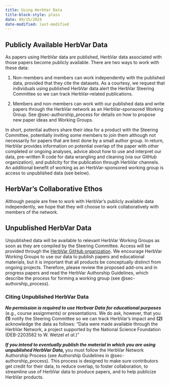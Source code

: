 ```yaml
---
title: Using HerbVar Data
title-block-style: plain
date: 09/15/2024
date-modified: last-modified
---
```



## Publicly Available HerbVar Data  {#sec-data_use_guidelines}

As papers using HerbVar data are published, HerbVar data associated with those papers become publicly available. There are two ways to work with these data:

1. Non-members and members can work independently with the published data, provided that they cite the datasets. As a courtesy, we request that individuals using published HerbVar data alert the HerbVar Steering Committee so we can track HerbVar-related publications.

2. Members and non-members can work with our published data and write papers through the HerbVar network as an HerbVar-sponsored Working Group. See @sec-authorship_process for details on how to propose new paper ideas and Working Groups.

In short, potential authors share their idea for a product with the Steering Committee, potentially inviting some members to join them although not necessarily for papers that are best done by a small author group. In return, HerbVar provides information on potential overlap of the paper with other completed or ongoing analyses, advice about how to use and interpret our data, pre-written R code for data wrangling and cleaning (via our GitHub organization), and publicity for the publication through HerbVar channels. An additional benefit of working as an HerbVar-sponsored working group is access to unpublished data (see below).


::: {.callout-note appearance="simple"}

## HerbVar's Collaborative Ethos

Although people are free to work with HerbVar's publicly available data independently, we hope that they will choose to work collaboratively with members of the network.

:::


## Unpublished HerbVar Data

Unpublished data will be available to relevant HerbVar Working Groups as soon as they are compiled by the Steering Committee. Access will be provided through the [HerbVar GitHub organization](https://github.com/HerbVar-Network). We encourage HerbVar Working Groups to use our data to publish papers and educational materials, but it is important that all products be conceptually distinct from ongoing projects. Therefore, please review the proposed add-ons and in progress papers and read the HerbVar Authorship Guidelines, which describe the process for forming a working group (see @sec-authorship_process).

### Citing Unpublished HerbVar Data 

***No permission is required to use Herbvar Data for educational purposes*** (e.g., course assignments) or presentations. We do ask, however, that you **(1)** notify the Steering Committee so we can track HerbVar's impact and **(2)** acknowledge the data as follows: “Data were made available through the HerbVar Network, a project supported by the National Science Foundation (DEB-2203582 to W. Wetzel _et al._)”

***If you intend to eventually publish the material in which you are using unpublished HerbVar Data, ***you must follow the HerbVar Network Authorship Process (see Authorship Guidelines in @sec-authorship_process). This process is designed to make sure contributors get credit for their data, to reduce overlap, to foster collaboration, to streamline use of HerbVar data to produce papers, and to help publicize HerbVar products. 


